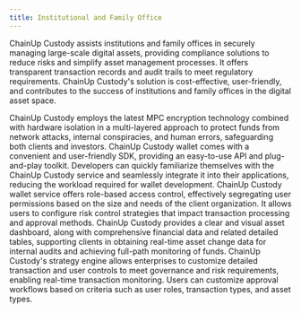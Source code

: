 ```yaml
---
title: Institutional and Family Office
---
```


ChainUp Custody assists institutions and family offices in securely managing large-scale digital assets, providing compliance solutions to reduce risks and simplify asset management processes. It offers transparent transaction records and audit trails to meet regulatory requirements. ChainUp Custody's solution is cost-effective, user-friendly, and contributes to the success of institutions and family offices in the digital asset space.

<Accordion title="Enterprise-Grade Security Architecture">
ChainUp Custody employs the latest MPC encryption technology combined with hardware isolation in a multi-layered approach to protect funds from network attacks, internal conspiracies, and human errors, safeguarding both clients and investors.
</Accordion>
<Accordion title="Easy-to-Integrate SDK">
ChainUp Custody wallet comes with a convenient and user-friendly SDK, providing an easy-to-use API and plug-and-play toolkit. Developers can quickly familiarize themselves with the ChainUp Custody service and seamlessly integrate it into their applications, reducing the workload required for wallet development.
</Accordion>
<Accordion title="Permission Control and Customized Workflows">
ChainUp Custody wallet service offers role-based access control, effectively segregating user permissions based on the size and needs of the client organization. It allows users to configure risk control strategies that impact transaction processing and approval methods.
</Accordion>
<Accordion title="Efficient Financial Reconciliation">
ChainUp Custody provides a clear and visual asset dashboard, along with comprehensive financial data and related detailed tables, supporting clients in obtaining real-time asset change data for internal audits and achieving full-path monitoring of funds.
</Accordion>
<Accordion title="Transaction Risk Management">
ChainUp Custody's strategy engine allows enterprises to customize detailed transaction and user controls to meet governance and risk requirements, enabling real-time transaction monitoring. Users can customize approval workflows based on criteria such as user roles, transaction types, and asset types.
</Accordion>
